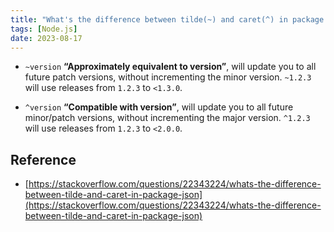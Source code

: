 ```yaml
---
title: "What's the difference between tilde(~) and caret(^) in package.json?"
tags: [Node.js]
date: 2023-08-17
---
```


- `~version` **“Approximately equivalent to version”**, will update you to all future patch versions, without incrementing the minor version. `~1.2.3` will use releases from `1.2.3` to `<1.3.0`.

- `^version` **“Compatible with version”**, will update you to all future minor/patch versions, without incrementing the major version. `^1.2.3` will use releases from `1.2.3` to `<2.0.0`.

## Reference

- [https://stackoverflow.com/questions/22343224/whats-the-difference-between-tilde-and-caret-in-package-json](https://stackoverflow.com/questions/22343224/whats-the-difference-between-tilde-and-caret-in-package-json)
